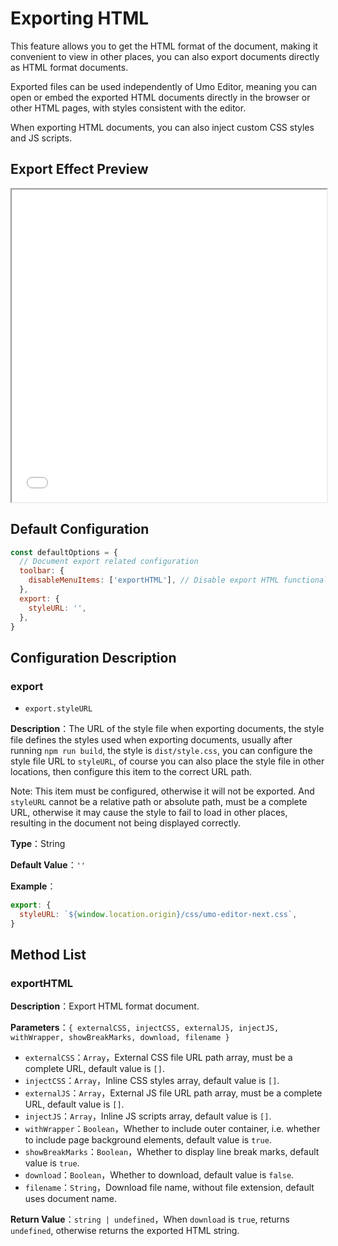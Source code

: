 # Exporting HTML

This feature allows you to get the HTML format of the document, making it convenient to view in other places, you can also export documents directly as HTML format documents.

Exported files can be used independently of Umo Editor, meaning you can open or embed the exported HTML documents directly in the browser or other HTML pages, with styles consistent with the editor.

When exporting HTML documents, you can also inject custom CSS styles and JS scripts.

## Export Effect Preview

<iframe src="/demos/export-html-en.html" width="100%" height="500" style={{border: 'solid 1px #ccc', margin: '2rem 0'}}></iframe>

## Default Configuration

``` js
const defaultOptions = {
  // Document export related configuration
  toolbar: {
    disableMenuItems: ['exportHTML'], // Disable export HTML functionality in the toolbar
  },
  export: {
    styleURL: '',
  },
}
```

## Configuration Description

### export

- `export.styleURL`

**Description**：The URL of the style file when exporting documents, the style file defines the styles used when exporting documents, usually after running `npm run build`, the style is `dist/style.css`, you can configure the style file URL to `styleURL`, of course you can also place the style file in other locations, then configure this item to the correct URL path.

Note: This item must be configured, otherwise it will not be exported. And `styleURL` cannot be a relative path or absolute path, must be a complete URL, otherwise it may cause the style to fail to load in other places, resulting in the document not being displayed correctly.

**Type**：String

**Default Value**：`''`

**Example**：

``` js
export: {
  styleURL: `${window.location.origin}/css/umo-editor-next.css`,
}
```

## Method List

### exportHTML

**Description**：Export HTML format document.

**Parameters**：`{ externalCSS, injectCSS, externalJS, injectJS, withWrapper, showBreakMarks, download, filename }`

- `externalCSS`：`Array`，External CSS file URL path array, must be a complete URL, default value is `[]`.
- `injectCSS`：`Array`，Inline CSS styles array, default value is `[]`.
- `externalJS`：`Array`，External JS file URL path array, must be a complete URL, default value is `[]`.
- `injectJS`：`Array`，Inline JS scripts array, default value is `[]`.
- `withWrapper`：`Boolean`，Whether to include outer container, i.e. whether to include page background elements, default value is `true`.
- `showBreakMarks`：`Boolean`，Whether to display line break marks, default value is `true`.
- `download`：`Boolean`，Whether to download, default value is `false`.
- `filename`：`String`，Download file name, without file extension, default uses document name.

**Return Value**：`string | undefined`，When `download` is `true`, returns `undefined`, otherwise returns the exported HTML string.
